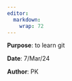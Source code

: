 ```yaml
---
editor: 
  markdown: 
    wrap: 72
---
```


**Purpose**: to learn git

**Date**: 7/Mar/24

**Author**: PK

